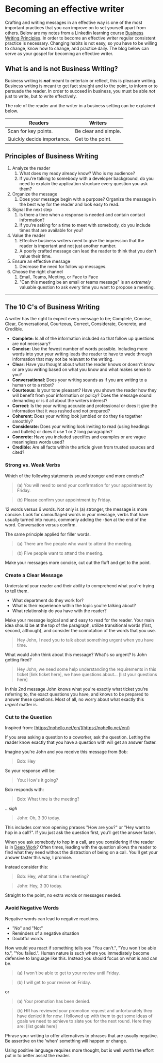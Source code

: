 # Becoming an effective writer

Crafting and writing messages in an effective way is one of the most important practices that you can improve on to set yourself apart from others. Below are my notes from a Linkedin learning course [Business Writing Principles](https://www.linkedin.com/learning/business-writing-principles/an-approach-aimed-at-success). In order to become an effective writer regular consistent practice is necessary. Changing habits is not easy, so you have to be willing to change, know how to change, and practice daily. The blog below can serve as your gospel for becoming an effective writer.

## What is and is not Business Writing?

Business writing is **_not_** meant to entertain or reflect, this is pleasure writing. Business writing is meant to get fact straight and to the point, to inform or to persuade the reader. In order to succeed in business, you must be able _not_ just to write, but _to_ write effectively.

The role of the reader and the writer in a business setting can be explained below.

| Readers                    | Writers              |
| -------------------------- | -------------------- |
| Scan for key points.       | Be clear and simple. |
| Quickly decide importance. | Get to the point.    |

## Principles of Business Writing

1. Analyze the reader
   1. What does my ready already know? Who is my audience?
   2. If you're talking to somebody with a developer background, do you need to explain the application structure every question you ask them?
2. Organize the message
   1. Does your message begin with a purpose? Organize the message in the best way for the reader and look easy to read.
3. Signal the next step
   1. Is there a time when a response is needed and contain contact information?
   2. If you're asking for a time to meet with somebody, do you include times that are available for you?
4. Value the reader
   1. Effective business writers need to give the impression that the reader is important and not just another number.
   2. A poorly crafted message can lead the reader to think that you don't value their time.
5. Ensure an effective message
   1. Decrease the need for follow up messages.
6. Choose the right channel
   1. Email, Teams, Meeting, or Face to Face
   2. "Can this meeting be an email or teams message" is an _extremely_ valuable question to ask every time you want to propose a meeting.

---

## The 10 C's of Business Writing

A writer has the right to expect every message to be; Complete, Concise, Clear, Conversational, Courteous, Correct, Considerate, Concrete, and Credible.

- **Complete:** Is all of the information included so that follow up questions are not necessary?
- **Concise:** Use the fewest number of words possible. Including more words into your your writing leads the reader to have to wade through information that may not be relevant to the writing.
- **Clear:** Have you thought about what the reader knows or doesn't know or are you writing based on what you know and what makes sense to you?
- **Conversational:** Does your writing sounds as if you are writing to a human or to a robot?
- **Courteous:** Is your tone pleasant? Have you shown the reader how they will benefit from your information or policy? Does the message sound demanding or is it all about the writers interest?
- **Correct:** Is the your writing accurate and professional or does it give the information that it was rushed and not prepared?
- **Coherent:** Does your writing look jumbled or do they tie together smoothly?
- **Considerate:** Does your writing look inviting to read (using headings and bullets) or does it use 1 or 2 long paragraphs?
- **Concrete:** Have you included specifics and examples or are vague meaningless words used?
- **Credible:** Are all facts within the article given from trusted sources and cited?

### Strong vs. Weak Verbs

Which of the following statements sound stronger and more concise?

> (a) You will need to send your confirmation for your appointment by Friday.

> (b) Please confirm your appointment by Friday.

12 words versus 6 words. Not only is (a) stronger, the message is more concise. Look for camouflaged words in your message, verbs that have usually turned into nouns, commonly adding the -_tion_ at the end of the word. Conversation versus confirm.

The same principle applied for filler words.

> (a) There are five people who want to attend the meeting.

> (b) Five people want to attend the meeting.

Make your messages more concise, cut out the fluff and get to the point.

### Create a Clear Message

Understand your reader and their ability to comprehend what you're trying to tell them.

- What department do they work for?
- What is their experience within the topic you're talking about?
- What relationship do you have with the reader?

Make your message logical and and easy to read for the reader. Your main idea should be at the top of the paragraph, utilize transitional words (first, second, although), and consider the connotation of the words that you use.

> Hey John, I need you to talk about something urgent when you have time.

What would John think about this message? What's so urgent? Is John getting fired?

> Hey John, we need some help understanding the requirements in this ticket [link ticket here], we have questions about… [list your questions here]

In this 2nd message John knows what you're exactly what ticket you're referring to, the exact questions you have, and knows to be prepared to answer these questions. Most of all, no worry about what exactly this _urgent_ matter is.

### Cut to the Question

Inspired from: [https://nohello.net/en/](https://nohello.net/en/)

If you area asking a question to a coworker, ask the question. Letting the reader know exactly that you have a question with will get an answer faster.

Imagine you're John and you receive this message from Bob:

> Bob: Hey

So your response will be:

> You: How's it going?

Bob responds with:

> Bob: What time is the meeting?

_...sigh_

> John: Oh, 3:30 today.

This includes common opening phrases "How are you?" or "Hey want to hop in a call?". If you just ask the question first, you'll get the answer faster.

When you ask somebody to hop in a call, are you considering if the reader is in [Deep Work](https://www.goodreads.com/book/show/25744928-deep-work)? Often times, leading with the question allows the reader to find what they need without the distraction of being on a call. You'll get your answer faster this way, I promise.

Instead consider this:

> Bob: Hey, what time is the meeting?

> John: Hey, 3:30 today.

Straight to the point, no extra words or messages needed.

### Avoid Negative Words

Negative words can lead to negative reactions.

- "No" and "Not"
- Reminders of a negative situation
- Doubtful words

How would you react if something tells you "You can't.", "You won't be able to.", "You failed.". Human nature is such where you immediately become defensive to language like this. Instead you should focus on what is and can be.

> (a) I won't be able to get to your review until Friday.

> (b) I will get to your review on Friday.

or

> (a) Your promotion has been denied.

> (b) HR has reviewed your promotion request and unfortunately they have denied it for now. I followed up with them to get some ideas of goals we need to achieve to slate you for the next round. Here they are: [list goals here]

Phrase your writing to offer alternatives to phrases that are usually negative. Be assertive on the 'when' something will happen or change.

Using positive language requires more thought, but is well worth the effort put in to better assist the reader.
